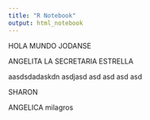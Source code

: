 ```yaml
---
title: "R Notebook"
output: html_notebook
---
```


HOLA MUNDO JODANSE


ANGELITA LA SECRETARIA ESTRELLA 

aasdsdadaskdn
asdjasd
asd
asd
asd
asd


SHARON 



ANGELICA milagros